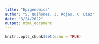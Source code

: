 ```yaml
---
title: "Epigenomics"
author: "S. Quiñones, J. Rojas, X. Díaz"
date: "3/24/2022"
output: html_document
---
```


```r
knitr::opts_chunk$set(echo = TRUE)
```


